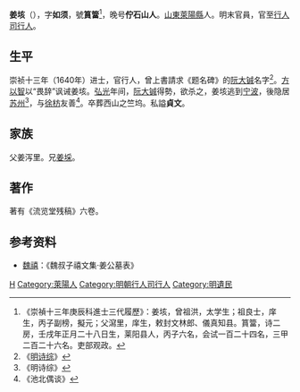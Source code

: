 {{明清人物信息框
| 姓名 = 姜垓
| 原名 =
| 圖片名稱 = 姜垓.png
| 圖片大小 = 220px
| 圖片說明 = 《吴郡名贤图传赞》之姜貞文像
| 最高職務 = 行人司行人
| 國家 = 大明
| 爵位 =
| 籍貫 = [[山東|山東]][[萊陽縣|萊陽縣]]
| 族裔 = 漢族
| 旗籍 = 
| 字號 = 字如須，號佇石山人
| 諡號 = 
| 出生日期 = 明[[萬曆|萬曆]]四十二年（1614年）
| 出生地點 = 
| 逝世日期 = 明[[永曆_(南明)|永曆]]七年（清[[順治|順治]]十年，1653年）
| 逝世地點 = 
| 墓葬 =
| 配偶 =
| 親屬 = （兄）[[姜埰|姜埰]]
| 出身 = 
*崇祯九年丙子科舉人
*崇禎十三年庚辰科同進士出身
| 經歷 = 
| 著作 =
*《流览堂残稿》
}}

'''姜垓'''（{{bd|1614年||1653年||Jiang姜}}），字'''如须'''，號'''篔簹'''<ref>《崇禎十三年庚辰科進士三代履歷》：姜垓，曾祖洪，太学生；祖良士，庠生，丙子副榜，擬元；父瀉里，庠生，敕封文林郎、儀真知县。篔簹，诗二房，壬戌年正月二十八日生，莱阳县人，丙子六名，会试一百二十四名，三甲二百二十六名。吏部观政。</ref>，晚号'''佇石山人'''。[[山東|山東]][[萊陽縣|萊陽縣]]人。明末官員，官至[[行人司|行人司]][[行人|行人]]。

==生平==
崇祯十三年（1640年）进士，官行人，曾上書請求《题名碑》的[[阮大铖|阮大铖]]名字<ref>《[[明诗综|明诗综]]》</ref>。[[方以智|方以智]]以“畏辞”讽诫姜垓。[[弘光|弘光]]年间，[[阮大铖|阮大铖]]得勢，欲杀之，姜垓逃到[[宁波|宁波]]，後隐居[[苏州|苏州]]<ref>《明诗综》</ref>，与[[徐枋|徐枋]]友善<ref>《池北偶谈》</ref>。卒葬西山之竺坞。私謚'''貞文'''。

== 家族 ==
父姜泻里。兄[[姜埰|姜埰]]。

==著作==
著有《流览堂残稿》六卷。

== 参考资料 ==
{{reflist}}
*[[魏禧|魏禧]]：《魏叔子禧文集·姜公墓表》

{{崇禎十三年庚辰科殿試金榜}}

{{Authority control}}

{{DEFAULTSORT:Jiang姜}}
[[Category:姜姓|H]]
[[Category:萊陽人|Category:萊陽人]]
[[Category:明朝行人司行人|Category:明朝行人司行人]]
[[Category:明遺民|Category:明遺民]]